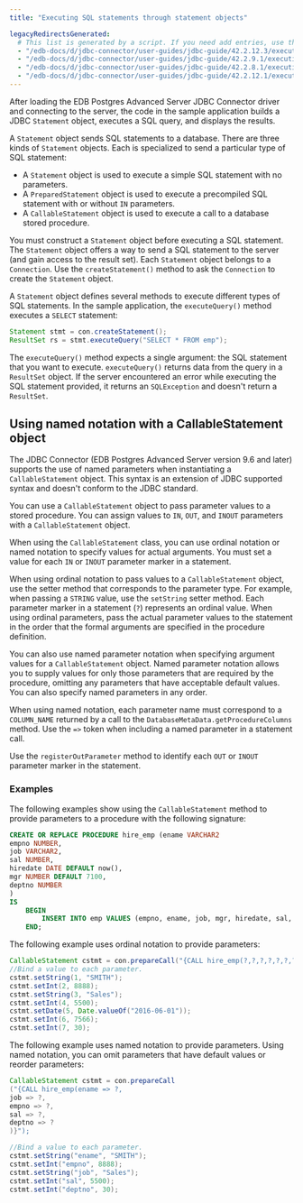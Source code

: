 ```yaml
---
title: "Executing SQL statements through statement objects"

legacyRedirectsGenerated:
  # This list is generated by a script. If you need add entries, use the `legacyRedirects` key.
  - "/edb-docs/d/jdbc-connector/user-guides/jdbc-guide/42.2.12.3/executing_sql_statements_through_statement_objects.html"
  - "/edb-docs/d/jdbc-connector/user-guides/jdbc-guide/42.2.9.1/executing_sql_statements_through_statement_objects.html"
  - "/edb-docs/d/jdbc-connector/user-guides/jdbc-guide/42.2.8.1/executing_sql_statements_through_statement_objects.html"
  - "/edb-docs/d/jdbc-connector/user-guides/jdbc-guide/42.2.12.1/executing_sql_statements_through_statement_objects.html"
---
```


<div id="executing_sql_statements_through_statement_objects" class="registered_link"></div>

After loading the EDB Postgres Advanced Server JDBC Connector driver and connecting to the server, the code in the sample application builds a JDBC `Statement` object, executes a SQL query, and displays the results.

A `Statement` object sends SQL statements to a database. There are three kinds of `Statement` objects. Each is specialized to send a particular type of SQL statement:

-   A `Statement` object is used to execute a simple SQL statement with no parameters.
-   A `PreparedStatement` object is used to execute a precompiled SQL statement with or without `IN` parameters.
-   A `CallableStatement` object is used to execute a call to a database stored procedure.

You must construct a `Statement` object before executing a SQL statement. The `Statement` object offers a way to send a SQL statement to the server (and gain access to the result set). Each `Statement` object belongs to a `Connection`. Use the `createStatement()` method to ask the `Connection` to create the `Statement` object.

A `Statement` object defines several methods to execute different types of SQL statements. In the sample application, the `executeQuery()` method executes a `SELECT` statement:

```java
Statement stmt = con.createStatement();
ResultSet rs = stmt.executeQuery("SELECT * FROM emp");
```

The `executeQuery()` method expects a single argument: the SQL statement that you want to execute. `executeQuery()` returns data from the query in a `ResultSet` object. If the server encountered an error while executing the SQL statement provided, it returns an `SQLException` and doesn't return a `ResultSet`.

## Using named notation with a CallableStatement object

The JDBC Connector (EDB Postgres Advanced Server version 9.6 and later) supports the use of named parameters when instantiating a `CallableStatement` object. This syntax is an extension of JDBC supported syntax and doesn't conform to the JDBC standard.

You can use a `CallableStatement` object to pass parameter values to a stored procedure. You can assign values to `IN`, `OUT`, and `INOUT` parameters with a `CallableStatement` object.

When using the `CallableStatement` class, you can use ordinal notation or named notation to specify values for actual arguments. You must set a value for each `IN` or `INOUT` parameter marker in a statement.

When using ordinal notation to pass values to a `CallableStatement` object, use the setter method that corresponds to the parameter type. For example, when passing a `STRING` value, use the `setString` setter method. Each parameter marker in a statement (`?`) represents an ordinal value. When using ordinal parameters, pass the actual parameter values to the statement in the order that the formal arguments are specified in the procedure definition.

You can also use named parameter notation when specifying argument values for a `CallableStatement` object. Named parameter notation allows you to supply values for only those parameters that are required by the procedure, omitting any parameters that have acceptable default values. You can also specify named parameters in any order.

When using named notation, each parameter name must correspond to a `COLUMN_NAME` returned by a call to the `DatabaseMetaData.getProcedureColumns` method. Use the `=>` token when including a named parameter in a statement call.

Use the `registerOutParameter` method to identify each `OUT` or `INOUT` parameter marker in the statement.

### Examples

The following examples show using the `CallableStatement` method to provide parameters to a procedure with the following signature:

```sql
CREATE OR REPLACE PROCEDURE hire_emp (ename VARCHAR2
empno NUMBER,
job VARCHAR2,
sal NUMBER,
hiredate DATE DEFAULT now(),
mgr NUMBER DEFAULT 7100,
deptno NUMBER
)
IS
	BEGIN
	    INSERT INTO emp VALUES (empno, ename, job, mgr, hiredate, sal, deptno);
	END;
```

The following example uses ordinal notation to provide parameters:

```java
CallableStatement cstmt = con.prepareCall("{CALL hire_emp(?,?,?,?,?,?,?)}");
//Bind a value to each parameter.
cstmt.setString(1, "SMITH");
cstmt.setInt(2, 8888);
cstmt.setString(3, "Sales");
cstmt.setInt(4, 5500);
cstmt.setDate(5, Date.valueOf("2016-06-01"));
cstmt.setInt(6, 7566);
cstmt.setInt(7, 30);
```

The following example uses named notation to provide parameters. Using named notation, you can omit parameters that have default values or reorder parameters:

```java
CallableStatement cstmt = con.prepareCall
("{CALL hire_emp(ename => ?,
job => ?,
empno => ?,
sal => ?,
deptno => ?
)}");

//Bind a value to each parameter.
cstmt.setString("ename", "SMITH");
cstmt.setInt("empno", 8888);
cstmt.setString("job", "Sales");
cstmt.setInt("sal", 5500);
cstmt.setInt("deptno", 30);
```
